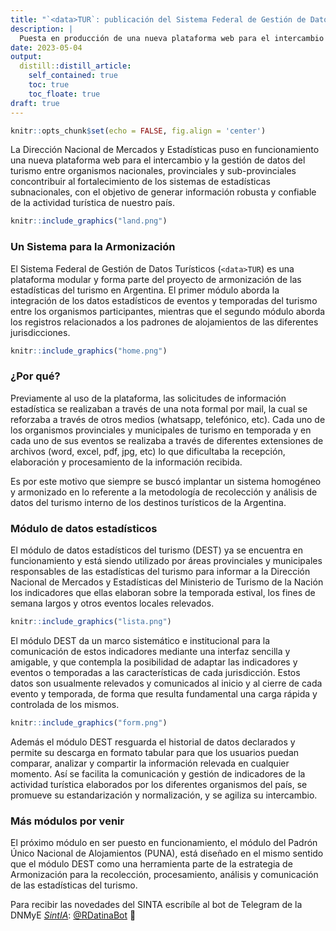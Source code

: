 ```yaml
---
title: "`<data>TUR`: publicación del Sistema Federal de Gestión de Datos Turísticos"
description: |
  Puesta en producción de una nueva plataforma web para el intercambio y la gestión de datos del turismo entre organismos.
date: 2023-05-04
output:
  distill::distill_article:
    self_contained: true
    toc: true
    toc_floate: true
draft: true
---
```


```r
knitr::opts_chunk$set(echo = FALSE, fig.align = 'center')
```

La Dirección Nacional de Mercados y Estadísticas puso en funcionamiento una nueva plataforma web para el intercambio y la gestión de datos del turismo entre organismos nacionales, provinciales y sub-provinciales concontribuir al fortalecimiento de los sistemas de estadísticas subnacionales, con el objetivo de generar información robusta y confiable de la actividad turística de nuestro país.

```r
knitr::include_graphics("land.png")
```

### Un Sistema para la Armonización

El Sistema Federal de Gestión de Datos Turísticos (`<data>TUR`) es una plataforma modular y forma parte del proyecto de armonización de las estadísticas del turismo en Argentina. El primer módulo aborda la integración de los datos estadísticos de eventos y temporadas del turismo entre los organismos participantes, mientras que el segundo módulo aborda los registros relacionados a los padrones de alojamientos de las diferentes jurisdicciones.

```r
knitr::include_graphics("home.png")
```

### ¿Por qué?

Previamente al uso de la plataforma, las solicitudes de información estadística se realizaban a través de una nota formal por mail, la cual se reforzaba a través de otros medios (whatsapp, telefónico, etc). Cada uno de los organismos provinciales y municipales de turismo en temporada y en cada uno de sus eventos se realizaba a través de diferentes extensiones de archivos (word, excel, pdf, jpg, etc) lo que dificultaba la recepción, elaboración y procesamiento de la información recibida.

Es por este motivo que siempre se buscó implantar un sistema homogéneo y armonizado en lo referente a la metodología  de recolección y análisis de datos del turismo interno de los destinos turísticos de la Argentina.

### Módulo de datos estadísticos

El módulo de datos estadísticos del turismo (DEST) ya se encuentra en funcionamiento y está siendo utilizado por áreas provinciales y municipales responsables de las estadísticas del turismo para informar a la Dirección Nacional de Mercados y Estadísticas del Ministerio de Turismo de la Nación los indicadores que ellas elaboran sobre la temporada estival, los fines de semana largos y otros eventos locales relevados.

```r
knitr::include_graphics("lista.png")
```

El módulo DEST da un marco sistemático e institucional para la comunicación de estos indicadores mediante una interfaz sencilla y amigable, y que contempla la posibilidad de adaptar las indicadores y eventos o temporadas a las características de cada jurisdicción. Estos datos son usualmente relevados y comunicados al inicio y al cierre de cada evento y temporada, de forma que resulta fundamental una carga rápida y controlada de los mismos.

```r
knitr::include_graphics("form.png")
```

Además el módulo DEST resguarda el historial de datos declarados y permite su descarga en formato tabular para que los usuarios puedan comparar, analizar y compartir la información relevada en cualquier momento. Así se facilita la comunicación y gestión de indicadores de la actividad turística elaborados por los diferentes organismos del país, se promueve su estandarización y normalización, y se agiliza su intercambio.


### Más módulos por venir

El próximo módulo en ser puesto en funcionamiento, el módulo del Padrón Único Nacional de Alojamientos (PUNA), está diseñado en el mismo sentido que el módulo DEST como una herramienta parte de la estrategia de Armonización para la recolección, procesamiento, análisis y comunicación de las estadísticas del turismo.

::: infobox
Para recibir las novedades del SINTA escribíle al bot de Telegram de la DNMyE <a href=‘https://bitacora.yvera.tur.ar/posts/2022-09-08-sintia/’ target=‘_blank’>*SintIA*</a>: <a href=‘https://t.me/RDatinaBot’ target=‘_blank’>@RDatinaBot</a> 🤖
:::

